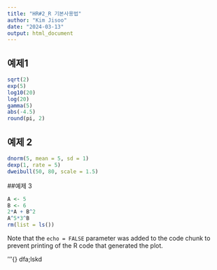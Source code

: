 ```yaml
---
title: "HR#2_R 기본사용법"
author: "Kim Jisoo"
date: "2024-03-13"
output: html_document
---
```


## 예제1

```r
sqrt(2)
exp(5)
log10(20)
log(20)
gamma(5)
abs(-4.5)
round(pi, 2)
```

## 예제 2

```r
dnorm(5, mean = 5, sd = 1)
dexp(1, rate = 5)
dweibull(50, 80, scale = 1.5)
```
##예제 3

```r
A <- 5
B <- 6
2*A + B^2
A^5*3^B
rm(list = ls())
```

Note that the `echo = FALSE` parameter was added to the code chunk to prevent printing of the R code that generated the plot.

'''{}
dfa;lskd

